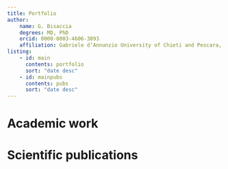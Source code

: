 ```yaml
---
title: Portfolio
author: 
    name: G. Bisaccia
    degrees: MD, PhD
    orcid: 0000-0003-4606-3093
    affiliation: Gabriele d’Annunzio University of Chieti and Pescara, Italy
listing:
    - id: main
      contents: portfolio
      sort: "date desc"
    - id: mainpubs
      contents: pubs
      sort: "date desc"
---
```


# Academic work

::: {#main}
:::

# Scientific publications

:::{#mainpubs}

:::